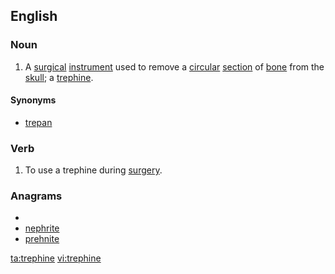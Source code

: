 ==English==

===Noun===
{{en-noun}}

# {{medicine}} A [[surgical]] [[instrument]] used to remove a [[circular]] [[section]] of [[bone]] from the [[skull]]; a [[trephine]].

====Synonyms====
* [[trepan]] {{a|obsolete}}

===Verb===
{{en-verb|trephines|trephining|trephined|trephined}}

# To use a trephine during [[surgery]].

===Anagrams===
* {{alphagram|eehinprt}}
* [[nephrite#English|nephrite]]
* [[prehnite#English|prehnite]]

[[ta:trephine]]
[[vi:trephine]]